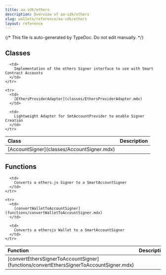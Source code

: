 ```yaml
---
title: aa-sdk/ethers
description: Overview of aa-sdk/ethers
slug: wallets/reference/aa-sdk/ethers
layout: reference
---
```


{/* This file is auto-generated by TypeDoc. Do not edit manually. */}

## Classes

<table>
  <thead>
    <tr>
      <th align="left">Class</th>
      <th align="left">Description</th>
    </tr>
  </thead>

  <tbody>
    <tr>
      <td>
        [AccountSigner](classes/AccountSigner.mdx)
      </td>

      <td>
        Implementation of the ethers Signer interface to use with Smart Contract Accounts
      </td>
    </tr>

    <tr>
      <td>
        [EthersProviderAdapter](classes/EthersProviderAdapter.mdx)
      </td>

      <td>
        Lightweight Adapter for SmtAccountProvider to enable Signer Creation
      </td>
    </tr>

  </tbody>
</table>

## Functions

<table>
  <thead>
    <tr>
      <th align="left">Function</th>
      <th align="left">Description</th>
    </tr>
  </thead>

  <tbody>
    <tr>
      <td>
        [convertEthersSignerToAccountSigner](functions/convertEthersSignerToAccountSigner.mdx)
      </td>

      <td>
        Converts a ethers.js Signer to a SmartAccountSigner
      </td>
    </tr>

    <tr>
      <td>
        [convertWalletToAccountSigner](functions/convertWalletToAccountSigner.mdx)
      </td>

      <td>
        Converts a ethersjs Wallet to a SmartAccountSigner
      </td>
    </tr>

  </tbody>
</table>
